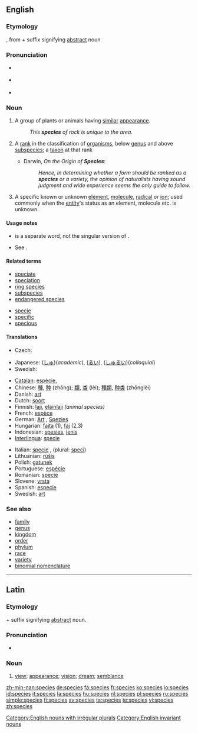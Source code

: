 {{wikipedia}}
==English==

===Etymology===
{{L.}} {{term|species|lang=la||view; appearance; vision; dream; semblance}}, from {{term|specere|lang=la||to see}} + {{term|-ies|lang=la}} suffix signifying [[abstract]] noun

===Pronunciation===
*{{a|RP}} {{IPA|/ˈspiːʃiːz/}}
*{{a|US}} {{IPA|/ˈspiːsiːz/ or /ˈspiːʃiːz/}}
*{{audio|en-us-species.ogg|Audio (US)}}

===Noun===
{{en-noun|species}}

# A group of plants or animals having [[similar]] [[appearance]].
#: ''This '''species''' of rock is unique to the area.''
# {{context|biology|taxonomy}} A [[rank]] in the classification of [[organism]]s, below [[genus]] and above [[subspecies]]; a [[taxon]] at that rank
#* Darwin, ''On the Origin of '''Species''''':
#*: ''Hence, in determining whether a form should be ranked as a '''species''' or a variety, the opinion of naturalists having sound judgment and wide experience seems the only guide to follow.''
# {{chemistry}} A specific known or unknown [[element]], [[molecule]], [[radical]] or [[ion]]; used commonly when the [[entity]]'s status as an element, molecule etc. is unknown.

====Usage notes====
* {{term|specie}} is a separate word, not the singular version of {{term|species}}.
* {{sense|biology, taxonomy, rank in the classification of organisms}} See {{term|species name}}. 

====Related terms====
*[[speciate]]
*[[speciation]]
*[[ring species]]
*[[subspecies]]
*[[endangered species]]

*[[specie]]
*[[specific]]
*[[specious]]

====Translations====
{{trans-top|rank in a taxonomic classification}}
* Czech: {{t+|cs|druh|m}}
{{trans-mid}}
* Japanese: {{t+|ja|種|tr=shu|sc=Jpan}} ([[しゅ]])(''academic''), {{t+|ja|類|tr=rui|sc=Jpan}} ([[るい]]), {{t+|ja|種類|tr=shurui|sc=Jpan}} ([[しゅるい]])(''colloquial'')
* Swedish: {{t+|sv|art|c}}
{{trans-bottom}}

{{ttbc-top}}
*[[Catalan]]: [[espècie]], {{f}}
*Chinese: [[種]], [[种]] (zhǒng); [[類]], [[类]] (lèi); [[種類]], [[种类]] (zhǒnglèi)
*Danish: [[art]] {{c}}
*Dutch: [[soort]] {{f}}
*Finnish: [[laji]], [[eläinlaji]] ''(animal species)''
*French: [[espèce]] {{f}}
*German: [[Art]] {{f}}, [[Spezies]] {{f}}
*Hungarian: [[fajta]] (1), [[faj]] (2,3)
*Indonesian: [[spesies]], [[jenis]]
*[[Interlingua]]: [[specie]]
{{ttbc-mid}}
*Italian: [[specie]] {{f}}, (plural: [[speci]])
*Lithuanian: [[rūšis]] {{f}}
*Polish: [[gatunek]] {{m}}
*Portuguese: [[espécie]] {{f}}
*Romanian: [[specie]] {{f}}
*Slovene: [[vrsta]] {{f}}
*Spanish: [[especie]] {{f}}
*Swedish: [[art]] {{c}}
{{ttbc-bottom}}

===See also===
*[[family]]
*[[genus]]
*[[kingdom]]
*[[order]]
*[[phylum]]
*[[race]]
*[[variety]]
*[[binomial nomenclature]]

[[Category:English nouns with irregular plurals]]
[[Category:English invariant nouns]]

----

==Latin==

===Etymology===
{{term|specere|lang=la||to see}} + {{term|-ies|lang=la}} suffix signifying [[abstract]] noun.

===Pronunciation===
*{{audio|La-species.OGG|audio}}

===Noun===
{{infl|la|noun|head=spĕcĭēs|gender=f|genitive|[[speciei|spĕciēī]]}}

# [[view]]; [[appearance]]; [[vision]]; [[dream]]; [[semblance]]

[[zh-min-nan:species]]
[[de:species]]
[[fa:species]]
[[fr:species]]
[[ko:species]]
[[io:species]]
[[id:species]]
[[it:species]]
[[la:species]]
[[hu:species]]
[[nl:species]]
[[pl:species]]
[[ru:species]]
[[simple:species]]
[[fi:species]]
[[sv:species]]
[[ta:species]]
[[te:species]]
[[vi:species]]
[[zh:species]]